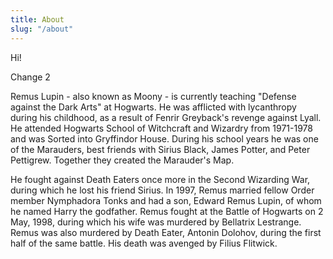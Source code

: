 ```yaml
---
title: About
slug: "/about"
---
```


Hi!

Change 2

Remus Lupin - also known as Moony - is currently teaching "Defense against the Dark Arts" at Hogwarts. He was afflicted with lycanthropy during his childhood, as a result of Fenrir Greyback's revenge against Lyall. He attended Hogwarts School of Witchcraft and Wizardry from 1971-1978 and was Sorted into Gryffindor House. During his school years he was one of the Marauders, best friends with Sirius Black, James Potter, and Peter Pettigrew. Together they created the Marauder's Map.

He fought against Death Eaters once more in the Second Wizarding War, during which he lost his friend Sirius. In 1997, Remus married fellow Order member Nymphadora Tonks and had a son, Edward Remus Lupin, of whom he named Harry the godfather. Remus fought at the Battle of Hogwarts on 2 May, 1998, during which his wife was murdered by Bellatrix Lestrange. Remus was also murdered by Death Eater, Antonin Dolohov, during the first half of the same battle. His death was avenged by Filius Flitwick.
